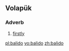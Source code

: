 ==Volapük==

===Adverb===
{{head|vo|adverb}}

# [[firstly]]

[[pl:balido]]
[[vo:balido]]
[[zh:balido]]